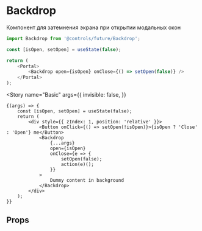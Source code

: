 
<Meta title="Controls / Future / Backdrop" component={Backdrop} />

# Backdrop

Компонент для затемнения экрана при открытии модальных окон

```js
import Backdrop from '@controls/future/Backdrop';

const [isOpen, setOpen] = useState(false);

return (
    <Portal>
        <Backdrop open={isOpen} onClose={() => setOpen(false)} />
    </Portal>
);
```

<Story
    name="Basic"
    args={{
        invisible: false,
    }}
>
    {(args) => {
        const [isOpen, setOpen] = useState(false);
        return (
            <div style={{ zIndex: 1, position: 'relative' }}>
                <Button onClick={() => setOpen(!isOpen)}>{isOpen ? 'Close' : 'Open'} me</Button>
                <Backdrop
                    {...args}
                    open={isOpen}
                    onClose={e => {
                        setOpen(false);
                        action(e)();
                    }}
                >
                    Dummy content in background
                </Backdrop>
            </div>
        );
    }}
</Story>

## Props

<ArgsTable story="Basic" />
